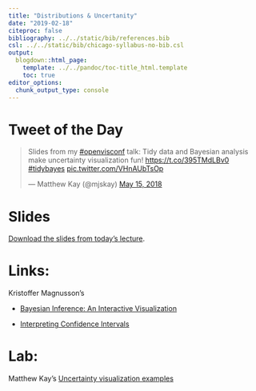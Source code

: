 ```yaml
---
title: "Distributions & Uncertanity"
date: "2019-02-18"
citeproc: false
bibliography: ../../static/bib/references.bib
csl: ../../static/bib/chicago-syllabus-no-bib.csl
output:
  blogdown::html_page:
    template: ../../pandoc/toc-title_html.template
    toc: true
editor_options: 
  chunk_output_type: console
---
```


# Tweet of the Day

<blockquote class="twitter-tweet" data-lang="en"><p lang="en" dir="ltr">Slides from my <a href="https://twitter.com/hashtag/openvisconf?src=hash&amp;ref_src=twsrc%5Etfw">#openvisconf</a> talk: Tidy data and Bayesian analysis<br>make uncertainty visualization fun! <a href="https://t.co/395TMdLBv0">https://t.co/395TMdLBv0</a> <a href="https://twitter.com/hashtag/tidybayes?src=hash&amp;ref_src=twsrc%5Etfw">#tidybayes</a> <a href="https://t.co/VHnAUbTsOp">pic.twitter.com/VHnAUbTsOp</a></p>&mdash; Matthew Kay (@mjskay) <a href="https://twitter.com/mjskay/status/996382910864351233?ref_src=twsrc%5Etfw">May 15, 2018</a></blockquote>
<script async src="https://platform.twitter.com/widgets.js" charset="utf-8"></script>

# Slides

[Download the slides from today's lecture]().

# Links:

Kristoffer Magnusson's 

* [Bayesian Inference: An Interactive Visualization](http://rpsychologist.com/d3/bayes/)

* [Interpreting Confidence Intervals](http://rpsychologist.com/d3/CI/)

# Lab:

Matthew Kay's [Uncertainty visualization examples](https://github.com/mjskay/uncertainty-examples)

<!-- http://openaccess.city.ac.uk/20334/1/analysis-flight-variability.pdf -->
